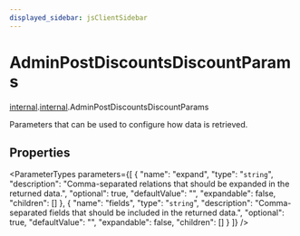 ```yaml
---
displayed_sidebar: jsClientSidebar
---
```



# AdminPostDiscountsDiscountParams

[internal](../../modules/internal.mdx).[internal](../modules/internal.internal.mdx).AdminPostDiscountsDiscountParams

Parameters that can be used to configure how data is retrieved.

## Properties

<ParameterTypes parameters={[
  {
    "name": "expand",
    "type": "`string`",
    "description": "Comma-separated relations that should be expanded in the returned data.",
    "optional": true,
    "defaultValue": "",
    "expandable": false,
    "children": []
  },
  {
    "name": "fields",
    "type": "`string`",
    "description": "Comma-separated fields that should be included in the returned data.",
    "optional": true,
    "defaultValue": "",
    "expandable": false,
    "children": []
  }
]} />
